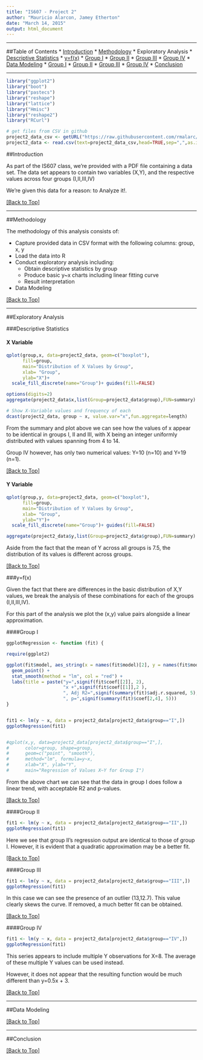 ```yaml
---
title: "IS607 - Project 2"
author: "Mauricio Alarcon, Jamey Etherton"
date: "March 14, 2015"
output: html_document
---
```


* * *

##<a name="toc"></a>Table of Contents
* [Introduction](#introduction)
* [Methodology](#methodology)
* Exploratory Analysis
    * [Descriptive Statistics](#descriptive_statistics)
    * [y=f(x)](#y_fx)
        * [Group I](#group_i)
        * [Group II](#group_ii)
        * [Group III](#group_iii)
        * [Group IV](#group_iv)
* [Data Modeling](#data_modeling)
    * [Group I](#group_i_m)
    * [Group II](#group_ii_m)
    * [Group III](#group_iii_m)
    * [Group IV](#group_iv_m)
* [Conclusion](#conclusion)

* * *

```r
library("ggplot2")
library("boot")
library("pastecs")
library("reshape")
library("lattice")
library("Hmisc")
library("reshape2")
library("RCurl")

# get files from CSV in github
project2_data_csv <- getURL("https://raw.githubusercontent.com/rmalarc/is607-project2/master/project2_data.csv")
project2_data <- read.csv(text=project2_data_csv,head=TRUE,sep=",",as.is=TRUE)

```


##<a name="introduction"></a>Introduction

As part of the IS607 class, we're provided with a PDF file containing a data set. The data set appears to contain two variables (X,Y), and the respective values across four groups (I,II,III,IV)

We're given this data for a reason: to Analyze it!.

[[Back to Top]](#toc)

* * *

##<a name="methodology"></a>Methodology

The methodology of this analysis consists of:

* Capture provided data in CSV format with the following columns: group, x, y
* Load the data into R
* Conduct exploratory analysis including: 
    * Obtain descriptive statistics by group
    * Produce basic y~x charts including linear fitting curve
    * Result interpretation
* Data Modeling

[[Back to Top]](#toc)

* * *
##Exploratory Analysis

###<a name="descriptive_statistics"></a>Descriptive Statistics

#### X Variable
```r

qplot(group,x, data=project2_data, geom=c("boxplot"),
      fill=group,
      main="Distribution of X Values by Group",
      xlab= "Group",
      ylab="X")+
  scale_fill_discrete(name="Group")+ guides(fill=FALSE)

options(digits=2)
aggregate(project2_data$x,list(Group=project2_data$group),FUN=summary)

# Show X-Variable values and frequency of each
dcast(project2_data, group ~ x, value.var="x",fun.aggregate=length)

```

From the summary and plot above we can see how the values of x appear to be identical in groups I, II and III, with X being an integer uniformly distributed with values spanning from 4 to 14.

Group IV however, has only two numerical values: Y=10 (n=10) and Y=19 (n=1).

[[Back to Top]](#toc)

#### Y Variable
```r

qplot(group,y, data=project2_data, geom=c("boxplot"),
      fill=group,
      main="Distribution of Y Values by Group",
      xlab= "Group",
      ylab="Y")+
  scale_fill_discrete(name="Group")+ guides(fill=FALSE)

aggregate(project2_data$y,list(Group=project2_data$group),FUN=summary)

```

Aside from the fact that the mean of Y across all groups is 7.5, the distribution of its values is different across groups.

[[Back to Top]](#toc)

###<a name="y_fx"></a>y=f(x)

Given the fact that there are differences in the basic distribution of X,Y values, we break the analysis of these combinations for each of the groups (I,II,III,IV).

For this part of the analysis we plot the (x,y) value pairs alongside a linear approximation.

####<a name="group_i"></a>Group I

```r
ggplotRegression <- function (fit) {

require(ggplot2)

ggplot(fit$model, aes_string(x = names(fit$model)[2], y = names(fit$model)[1])) + 
  geom_point() +
  stat_smooth(method = "lm", col = "red") +
  labs(title = paste("y=",signif(fit$coef[[2]], 2),
                     "x +",signif(fit$coef[[1]],2 ),
                     ", Adj R2=",signif(summary(fit)$adj.r.squared, 5),
                     ", p=",signif(summary(fit)$coef[2,4], 5)))
}


fit1 <- lm(y ~ x, data = project2_data[project2_data$group=="I",])
ggplotRegression(fit1)


#qplot(x,y, data=project2_data[project2_data$group=="I",],
#      color=group, shape=group,
#      geom=c("point", "smooth"),
#      method="lm", formula=y~x,
#      xlab="X", ylab="Y",
#      main="Regression of Values X~Y for Group I")
```

From the above chart we can see that the data in group I does follow a linear trend, with acceptable R2 and p-values.

[[Back to Top]](#toc)

####<a name="group_ii"></a>Group II

```r
fit1 <- lm(y ~ x, data = project2_data[project2_data$group=="II",])
ggplotRegression(fit1)
```

Here we see that group II's regression output are identical to those of group I. However, it is evident that a quadratic approximation may be a better fit.

[[Back to Top]](#toc)

####<a name="group_iii"></a>Group III

```r

fit1 <- lm(y ~ x, data = project2_data[project2_data$group=="III",])
ggplotRegression(fit1)

```

In this case we can see the presence of an outlier (13,12.7). This value clearly skews the curve. If removed, a much better fit can be obtained.

[[Back to Top]](#toc)

####<a name="group_iv"></a>Group IV

```r

fit1 <- lm(y ~ x, data = project2_data[project2_data$group=="IV",])
ggplotRegression(fit1)


```

This series appears to include multiple Y observations for X=8. The average of these multiple Y values can be used instead.

However, it does not appear that the resulting function would be much different than y=0.5x + 3.

[[Back to Top]](#toc)

* * *
##<a name="data_modeling"></a>Data Modeling

[[Back to Top]](#toc)

* * *

##<a name="conclusion"></a>Conclusion

[[Back to Top]](#toc)
